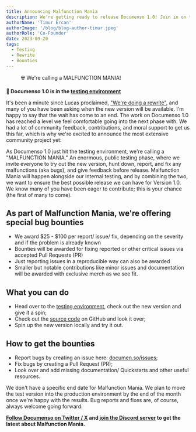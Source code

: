 ```yaml
---
title: Announcing Malfunction Mania
description: We're getting ready to release Documenso 1.0! Join in on the fun of making sure the open-source alternative to DocuSign is on point. We're calling it 'MALFUNCTION MANIA.'
authorName: 'Timur Ercan'
authorImage: '/blog/blog-author-timur.jpeg'
authorRole: 'Co-Founder'
date: 2023-09-20
tags:
  - Testing
  - Rewrite
  - Bounties
---
```


<figure>
  <MdxNextImage
    src="/blog/mm.png"
    width="1260"
    height="630"
    alt="XKCD: Bug"
  />

  <figcaption className="text-center">
   ☢️ We're calling a MALFUNCTION MANIA!
  </figcaption>
</figure>

**🚨 Documenso 1.0 is in the [testing environment](https://documen.so/test)**

It's been a minute since Lucas proclaimed, ["We're doing a rewrite"](https://documenso.com/blog/why-were-doing-a-rewrite), and many of you have been asking when the new version will be available. I'm happy to say that the wait has come to an end. The work on Documenso 1.0 has reached a level we feel comfortable going into the next phase with. We had a lot of community feedback, contributions, and moral support to get us this far, which is why we're excited to announce the most extensive community project yet:

As Documenso 1.0 just hit the testing environment, we're calling a "MALFUNCTION MANIA." An enormous, public testing phase, where we invite everyone to try out the new version, hunt down, report, and fix any malfunctions (aka bugs), and give feedback before release. Malfunction Mania will happen alongside our internal testing, and by combining the two, we want to ensure the best possible release we can have for Version 1.0. We know many of you have been eager to contribute; this is your chance (the first of many to come).

## As part of Malfunction Mania, we're offering special bug bounties

- We award $25 - $100 per report/ issue/ fix, depending on the severity and if the problem is already known
- Bounties will be awarded for fixing reported or other critical issues via accepted Pull Requests (PR)
- Just reporting issues in a reproducible way can also be awarded
- Smaller but notable contributions like minor issues and documentation will be awarded with exclusive merch as we see fit.

## What you can do

- Head over to the [testing environment](https://documen.so/test), check out the new version and give it a spin;
- Check out the [source code](https://github.com/documenso/documenso) on GitHub and look it over;
- Spin up the new version locally and try it out.

## How to get the bounties

- Report bugs by creating an issue here: [documen.so/issues](https://documen.so/issues);
- Fix bugs by creating a Pull Request (PR);
- Look over and add missing documentation/ Quickstarts and other useful resources.

We don't have a specific end date for Malfunction Mania. We plan to move the test version into the production environment by the end of the month once we're happy with the results. Bug reports and fixes are, of course, always welcome going forward.

**[Follow Documenso on Twitter / X](https://documen.so/tw) and [join the Discord server](https://documen.so/discord) to get the latest about Malfunction Mania.**
